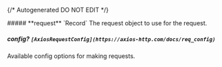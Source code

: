 {/* Autogenerated DO NOT EDIT  */}

<Collapsible>
    ##### **request** `Record<string, shared.SimpleObject1>`
    The request object to use for the request.
    <Collapsible.Break/>
    <SimpleObject1/>
</Collapsible>

##### **config?** `[AxiosRequestConfig](https://axios-http.com/docs/req_config)`
Available config options for making requests.

